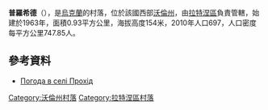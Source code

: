 {{coord|51|41|58|N|24|29|14|E|scale:30000|display=title}}

'''普羅希德'''（{{lang-uk|Прохід}}），是[[烏克蘭|烏克蘭]]的村落，位於該國西部[[沃倫州|沃倫州]]，由[[拉特涅區|拉特涅區]]負責管轄，始建於1963年，面積0.93平方公里，海拔高度154米，2010年人口697，人口密度每平方公里747.85人。

==參考資料==
* [http://weather.in.ua/ua/volynskaja/21778 Погода в селі Прохід] {{Wayback|url=http://weather.in.ua/ua/volynskaja/21778 |date=20111219103418 }}

[[Category:沃倫州村落|Category:沃倫州村落]]
[[Category:拉特涅區村落|Category:拉特涅區村落]]


{{Volyn-geo-stub}}